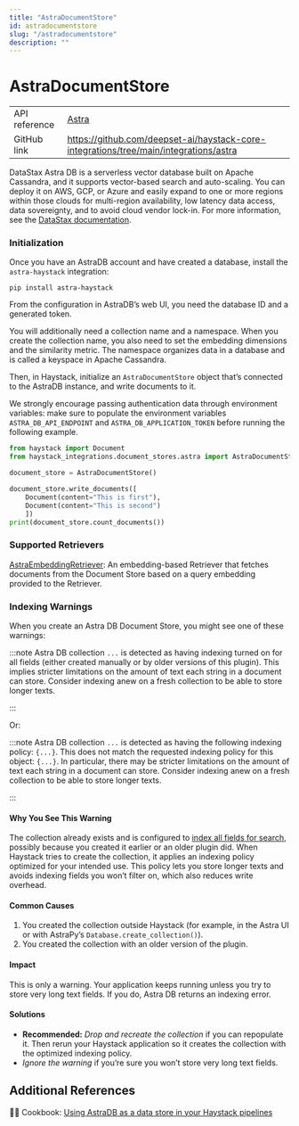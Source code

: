 ```yaml
---
title: "AstraDocumentStore"
id: astradocumentstore
slug: "/astradocumentstore"
description: ""
---
```


# AstraDocumentStore

|               |                                                                                         |
| :------------ | :-------------------------------------------------------------------------------------- |
| API reference | [Astra](/reference/integrations-astra)                                                         |
| GitHub link   | https://github.com/deepset-ai/haystack-core-integrations/tree/main/integrations/astra |

DataStax Astra DB is a serverless vector database built on Apache Cassandra, and it supports vector-based search and auto-scaling. You can deploy it on AWS, GCP, or Azure and easily expand to one or more regions within those clouds for multi-region availability, low latency data access, data sovereignty, and to avoid cloud vendor lock-in. For more information, see the [DataStax documentation](https://docs.datastax.com/en/home/docs/index.html).

### Initialization

Once you have an AstraDB account and have created a database, install the `astra-haystack` integration:

```shell
pip install astra-haystack
```

From the configuration in AstraDB’s web UI, you need the database ID and a generated token.

You will additionally need a collection name and a namespace. When you create the collection name, you also need to set the embedding dimensions and the similarity metric. The namespace organizes data in a database and is called a keyspace in Apache Cassandra.

Then, in Haystack, initialize an `AstraDocumentStore` object that’s connected to the AstraDB instance, and write documents to it.

We strongly encourage passing authentication data through environment variables: make sure to populate the environment variables `ASTRA_DB_API_ENDPOINT` and  `ASTRA_DB_APPLICATION_TOKEN`  before running the following example.

```python
from haystack import Document
from haystack_integrations.document_stores.astra import AstraDocumentStore

document_store = AstraDocumentStore()

document_store.write_documents([
    Document(content="This is first"),
    Document(content="This is second")
    ])
print(document_store.count_documents())
```

### Supported Retrievers

[AstraEmbeddingRetriever](/docs/astraretriever): An embedding-based Retriever that fetches documents from the Document Store based on a query embedding provided to the Retriever.

### Indexing Warnings

When you create an Astra DB Document Store, you might see one of these warnings:

:::note
Astra DB collection `...` is detected as having indexing turned on for all fields (either created manually or by older versions of this plugin). This implies stricter limitations on the amount of text each string in a document can store. Consider indexing anew on a fresh collection to be able to store longer texts.

:::

Or:

:::note
Astra DB collection `...` is detected as having the following indexing policy: `{...}`. This does not match the requested indexing policy for this object: `{...}`. In particular, there may be stricter limitations on the amount of text each string in a document can store. Consider indexing anew on a fresh collection to be able to store longer texts.

:::

#### Why You See This Warning

The collection already exists and is configured to [index all fields for search](https://docs.datastax.com/en/astra-db-serverless/api-reference/collections.html#the-indexing-option), possibly because you created it earlier or an older plugin did. When Haystack tries to create the collection, it applies an indexing policy optimized for your intended use. This policy lets you store longer texts and avoids indexing fields you won’t filter on, which also reduces write overhead.

#### Common Causes

1. You created the collection outside Haystack (for example, in the Astra UI or with AstraPy’s `Database.create_collection()`).
2. You created the collection with an older version of the plugin.

#### Impact

This is only a warning. Your application keeps running unless you try to store very long text fields. If you do, Astra DB returns an indexing error.

#### Solutions

- **Recommended:** _Drop and recreate the collection_ if you can repopulate it. Then rerun your Haystack application so it creates the collection with the optimized indexing policy.
- _Ignore the warning_ if you’re sure you won’t store very long text fields.

## Additional References

:cook: Cookbook: [Using AstraDB as a data store in your Haystack pipelines](https://haystack.deepset.ai/cookbook/astradb_haystack_integration)
